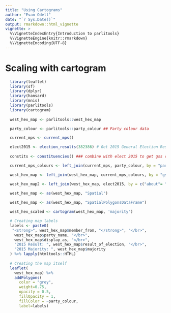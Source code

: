 ```yaml
---
title: "Using Cartograms"
author: "Evan Odell"
date: "`r Sys.Date()`"
output: rmarkdown::html_vignette
vignette: >
  %\VignetteIndexEntry{Introduction to parlitools}
  %\VignetteEngine{knitr::rmarkdown}
  %\VignetteEncoding{UTF-8}
---
```


# Scaling with cartogram




```r
  library(leaflet)
  library(sf)
  library(dplyr)
  library(hansard)
  library(mnis)
  library(parlitools)
  library(cartogram)
  
  west_hex_map <- parlitools::west_hex_map

  party_colour <- parlitools::party_colour ## Party colour data

  current_mps <- current_mps() 

  elect2015 <- election_results(382386) # Get 2015 General Election Results
  
  constits <- constituencies() ### combine with elect 2015 to get gss code

  current_mps_colours <- left_join(current_mps, party_colour, by = "party_id") ## Join to current MP data

  west_hex_map <- left_join(west_hex_map, current_mps_colours, by = "gss_code") ## Join to hexagon map

  west_hex_map2 <- left_join(west_hex_map, elect2015, by = c("about"= "constituency_about")) ## Join together
  
  west_hex_map <- as(west_hex_map, "Spatial")

  west_hex_map <- as(west_hex_map, "SpatialPolygonsDataFrame")

  west_hex_scaled <- cartogram(west_hex_map, 'majority')

  # Creating map labels
  labels <- paste0(
   "<strong>", west_hex_map$member_from, "</strong>", "</br>",
    west_hex_map$party_name, "</br>",
    west_hex_map$display_as, "</br>",
    "2015 Result: ", west_hex_map$result_of_election, "</br>",
    "2015 Majority: ", west_hex_map$majority
  ) %>% lapply(htmltools::HTML)
  
  # Creating the map itself
  leaflet(
    west_hex_map) %>%
    addPolygons(
      color = "grey",
      weight=0.75,
      opacity = 0.5,
      fillOpacity = 1,
      fillColor = ~party_colour,
      label=labels) 
```
